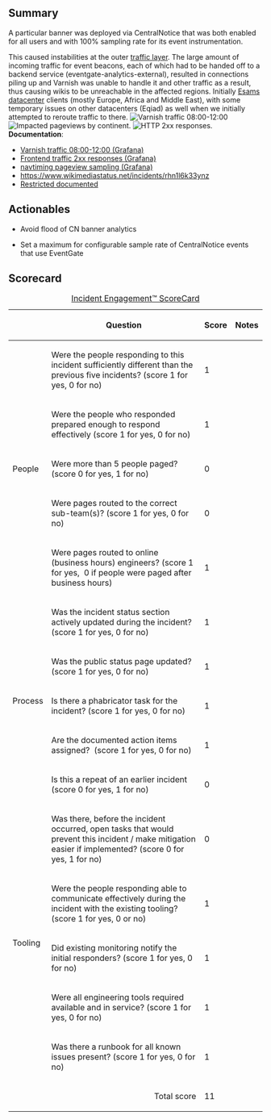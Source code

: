{{irdoc|status=review}}

==Summary==
{{Incident scorecard
| task =T303036 
| paged-num =25 
| responders-num =10 
| coordinators =jcrespo 
| start =2022-03-04 09:18:00 
| end =2022-03-04 10:47:53 
|metrics=Varnish uptime, general site availability|impact=For 1.5h, wikis were largely unreachable from Europe (via Esams) with shorter and more limited impact across the globe via other data centers as well.}}
A particular banner was deployed via CentralNotice that was both enabled for all users and with 100% sampling rate for its event instrumentation.

This caused instabilities at the outer [[Global traffic routing|traffic layer]]. The large amount of incoming traffic for event beacons, each of which had to be handed off to a backend service (eventgate-analytics-external), resulted in connections piling up and Varnish was unable to handle it and other traffic as a result, thus causing wikis to be unreachable in the affected regions. Initially [[Esams data center|Esams datacenter]] clients (mostly Europe, Africa and Middle East), with some temporary issues on other datacenters (Eqiad) as well when we initially attempted to reroute traffic to there.
[[File:Varnish traffic 2022-03-04 8-12AM.png|thumb|Varnish traffic 08:00-12:00]]
[[File:Navtiming pageviews 2022-03-04.png|thumb|Impacted pageviews by continent.]]
[[File:Traffic 2xx requests 2022-03-04.png|thumb|HTTP 2xx responses.]]
'''Documentation''':
*[https://grafana.wikimedia.org/d/000000093/varnish-traffic?orgId=1&from=1646382579944&to=1646393415075 Varnish traffic 08:00-12:00 (Grafana)]
*[https://grafana.wikimedia.org/d/000000479/frontend-traffic?orgId=1&from=1646382611263&to=1646393361590&var-site=All&var-cache_type=text&var-status_type=2 Frontend traffic 2xx responses (Grafana)]
*[https://grafana.wikimedia.org/d/000000230/navigation-timing-by-continent?orgId=1&from=1646366160339&to=1646404835341 navtiming pageview sampling (Grafana)]
*https://www.wikimediastatus.net/incidents/rhn1l6k33ynz
*[https://docs.google.com/document/d/1xYYzFlJcAP9pckqBWyiXUbs7HN5iThg85lkjv_RUh_o/edit Restricted documented]

==Actionables==

* {{bug|T303155}} Avoid flood of CN banner analytics
* {{bug|T303326}} Set a maximum for configurable sample rate of CentralNotice events that use EventGate

==Scorecard==

{| class="wikitable"
|+[[Incident Scorecard|Incident Engagement™  ScoreCard]]
!
!Question
!Score
!Notes
|-
! rowspan="5" |People
|Were the people responding to this incident sufficiently different than the previous five incidents? (score 1 for yes, 0 for no)
|1
|
|-
|Were the people who responded prepared enough to respond effectively (score 1 for yes, 0 for no)
|1
|
|-
|Were more than 5 people paged? (score 0 for yes, 1 for no)
|0
|
|-
|Were pages routed to the correct sub-team(s)? (score 1 for yes, 0 for no)
|0
|
|-
|Were pages routed to online (business hours) engineers? (score 1 for yes,  0 if people were paged after business hours)
|1
|
|-
! rowspan="5" |Process
|Was the incident status section actively updated during the incident? (score 1 for yes, 0 for no)
|1
|
|-
|Was the public status page updated? (score 1 for yes, 0 for no)
|1
|
|-
|Is there a phabricator task for the incident? (score 1 for yes, 0 for no)
|1
|
|-
|Are the documented action items assigned?  (score 1 for yes, 0 for no)
|1
|
|-
|Is this a repeat of an earlier incident (score 0 for yes, 1 for no)
|0
|
|-
! rowspan="5" |Tooling
|Was there, before the incident occurred, open tasks that would prevent this incident / make mitigation easier if implemented? (score 0 for yes, 1 for no)
|0
|
|-
|Were the people responding able to communicate effectively during the incident with the existing tooling? (score 1 for yes, 0 or no)
|1
|
|-
|Did existing monitoring notify the initial responders? (score 1 for yes, 0 for no)
|1
|
|-
|Were all engineering tools required available and in service? (score 1 for yes, 0 for no)
|1
|
|-
|Was there a runbook for all known issues present? (score 1 for yes, 0 for no)
|1
|
|-
! colspan="2" align="right" |Total score
|11
|
|}